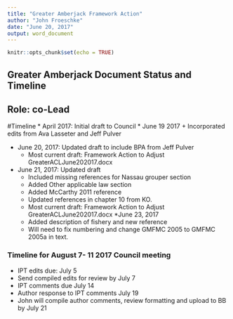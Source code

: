 ```yaml
---
title: "Greater Amberjack Framework Action"
author: "John Froeschke"
date: "June 20, 2017"
output: word_document
---
```


```r
knitr::opts_chunk$set(echo = TRUE)
```

## Greater Amberjack Document Status and Timeline

## Role: co-Lead

#Timeline
* April 2017: Initial draft to Council
* June 19 2017
    + Incorporated edits from Ava Lasseter and Jeff Pulver

* June 20, 2017: Updated draft to include BPA from Jeff Pulver
    + Most current draft: Framework Action to Adjust GreaterACLJune202017.docx
* June 21, 2017: Updated draft 
    + Included missing references for Nassau grouper section 
    + Added Other applicable law section
    + Added McCarthy 2011 reference
    + Updated references in chapter 10 from KO. 
    + Most current draft: Framework Action to Adjust GreaterACLJune202017.docx
*June 23, 2017
    + Added description of fishery and new reference
    + Will need to fix numbering and change GMFMC 2005 to GMFMC 2005a in text. 
    
### Timeline for August 7- 11 2017 Council meeting  
* IPT edits due: July 5
* Send compiled edits for review by July 7
* IPT comments due July 14
* Author response to IPT comments July 19
* John will compile author comments, review formatting and upload to BB by July 21